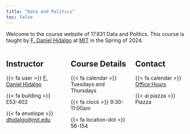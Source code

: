 ```yaml
---
title: "Data and Politics"
toc: false
---
```


Welcome to the course website of 17.831 Data and Politics. This course is taught by [F. Daniel Hidalgo](https://www.dhidalgo.me) at [MIT](https://www.mit.edu) in the Spring of 2024. 

::: {.columns}

::: {.column width="33%"}

## Instructor 

:::: {.course-details}
{{< fa user >}} [F. Daniel Hidalgo](https://www.dhidalgo.me)

{{< fa building >}} E53-402

{{< fa  envelope >}} [dhidalgo@mit.edu](mailto:dhidalgo@mit.edu)
::::

:::

::: {.column width="33%"}

## Course Details
:::: {.course-details}
 {{< fa calendar >}} Tuesdays and Thursdays

{{< fa clock >}} 9:30-11:00am

{{< fa location-dot >}} 56-154 
::::

:::

::: {.column width="33%"}

## Contact
:::: {.course-details}
{{< fa calendar >}} [Office Hours](https://fantastical.app/dhidalgo/office-hours)

{{< ai piazza >}} Piazza

::::

:::

:::
